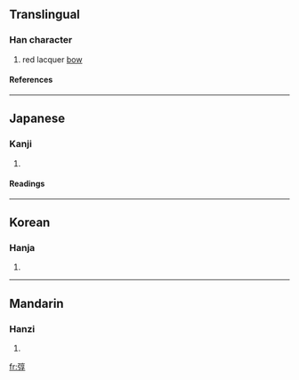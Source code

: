 ==Translingual==
===Han character===
{{Han char|rn=57|rad=弓|as=08|sn=11|four=|canj=弓卜口木 (NYRD)}}
# red lacquer [[bow]]
====References====
{{Han ref|kx=0359.150|dkj=09808|dj=0675.320|hdz=20999.010|uh=5F34|ud=24372}}
----
==Japanese==
===Kanji===
{{ja-kanji|grade=|rs=弓08}}
# {{defn|Japanese}} 
====Readings====
{{ja-readings|on=[[とん]] (ton), [[ちょう]] (chō)|kun=[[えゆみ]] (eyumi)}}
----
==Korean==
===Hanja===
{{ko-hanja|hangeul=[[돈]], [[조]]|eumhun=|rv=don, jo|mr=ton, cho|y=ton, co}}
# {{defn|Korean}}
----
==Mandarin==
===Hanzi===
{{cmn-hanzi|pin=[[dūn]] (dun1)|wg=tun<sup>1</sup>}}
# {{defn|Mandarin}}

[[fr:弴]]